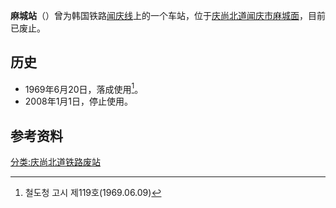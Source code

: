 {{朝鮮半島車站資訊
|公司色 = black
|文字色 = 
|站名 = 麻城站
|圖片 = 
|pxl = 
|圖片說明 = 
|前一站 = [[新峴站|新峴]]
|前一站距離 = 2.0
|後一站距離 = 4.9
|後一站 = [[闻庆站|闻庆]]
|諺文 = 마성역
|朝鮮漢字 = 麻城驛
|文觀部式 =Maseong-yeok
|馬-賴式 =
|副站名 = 
|車站編號 = 
|停站路線數 = 
|所屬公司 = [[韩国铁道公社|韩国铁道公社]]
|所屬路線 = [[闻庆线|闻庆线]]
|距離 = 17.4
|起點站 = [[店村站|店村]]
|所在地 =[[庆尚北道|庆尚北道]][[闻庆市|闻庆市]][[麻城面|麻城面]]
|車站構造 = 地面车站
|月台配置 = 
|啟用年月日 = 1969年6月20日
|廢站年月日 = 2008年1月1日
|上下車人次 = 
|統計年度 = 
|轉車 = 
|備註 = 
|全寬備註 = 
}}

'''麻城站'''（{{kor|諺=마성역|漢=麻城驛|羅=Maseong yeok|f=y}}）曾为韩国铁路[[闻庆线|闻庆线]]上的一个车站，位于[[庆尚北道|庆尚北道]][[闻庆市|闻庆市]][[麻城面|麻城面]]，目前已废止。

== 历史 ==
*1969年6月20日，落成使用<ref>철도청 고시 제119호(1969.06.09)</ref>。
*2008年1月1日，停止使用。

== 参考资料 ==
{{reflist}}

{{闻庆线}}

[[分类:庆尚北道铁路废站|分类:庆尚北道铁路废站]]